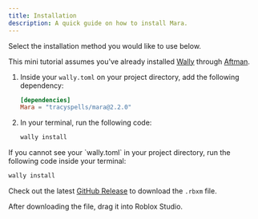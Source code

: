 ```yaml
---
title: Installation
description: A quick guide on how to install Mara.
---
```



Select the installation method you would like to use below.

<Tabs>
<TabItem label = "Wally">

This mini tutorial assumes you've already installed [Wally](https://wally.run/) through [Aftman](https://github.com/LPGhatguy/aftman).

<Steps>

1. Inside your `wally.toml` on your project directory, add the following dependency:

    ```toml title = "wally.toml"
    [dependencies]
    Mara = "tracyspells/mara@2.2.0"
    ```

2. In your terminal, run the following code:

    ```bash
    wally install
    ```
</Steps>

<Aside>
If you cannot see your `wally.toml` in your project directory, run the following code inside your terminal:

 ```bash
wally install
 ```

</Aside>

</TabItem>

<TabItem label = "Roblox">

Check out the latest [GitHub Release](https://github.com/tracyspells/mara/releases) to download the `.rbxm` file.

After downloading the file, drag it into Roblox Studio.

</TabItem>
</Tabs>
